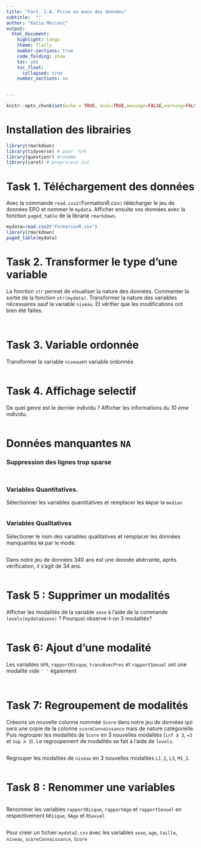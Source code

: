 ```yaml
---
title: "Part. 2.A. Prise en main des données"
subtitle:  "" 
author: "Katia Meziani"
output:
  html_document:
    highlight: tango
    theme: flatly
    number-sections: true
    code_folding: show
    toc: yes
    toc_float:
      collapsed: true
    number_sections: no
 

---
```


```r
knitr::opts_chunk$set(echo = TRUE, eval=TRUE,message=FALSE,warning=FALSE)
```





# Installation des librairies  {.unnumbered}



```r
library(rmarkdown)
library(tidyverse) # pour  %>%
library(questionr) #rename
library(caret) # preprocess ici
```




# Task 1.  Téléchargement des données 

Avec  la commande `read.csv2(`FormationR.csv`)` télécharger le  jeu de données EPO et nommer le `mydata`. Afficher ensuite vos données avec la fonction `paged_table` de la librarie `rmarkdown`.

```r
mydata=read.csv2("FormationR.csv")
library(rmarkdown)
paged_table(mydata)
```


# Task 2.  Transformer le type d'une variable 

La fonction  `str` permet de visualiser la nature des données. Commenter la sortie de la fonction `str(mydata)`.  Transformer la nature des variables nécessaires sauf la variable `niveau`. Et vérifier que les modifications ont bien été faites.

```r

```

```r


```



# Task 3. Variable ordonnée

Transformer la variable `niveau`en variable ordonnée
             

```r

```


# Task 4.  Affichage selectif

De quel genre est le dernier individu ? Afficher les informations du 10 *ème* individu.


```r

```


#  Données manquantes `NA`


### Suppression des lignes trop sparse

```r

```



```r



```


### Variables Quantitatives.


Sélectionner les variables quantitatives et remplacer les `NA`par la `median`

```r



```


### Variables Qualitatives

Sélectioner le nom des variables qualitatives et remplacer  les données manquantes `NA`  par le mode.

```r



```


Dans notre jeu de données 340 ans est une donnée abérrante, après vérification, il s'agit de 34 ans.

```r



```



# Task 5 : Supprimer un modalités

Afficher les modalités de la variable `sexe` à l'aide de la commande `levels(mydata$sexe)` ? Pourquoi observe-t-on 3 modalités? 


```r



```


# Task 6: Ajout d'une modalité

Les variables `UFR`, `rapportRisque`, `transAvecPres` et `rapportSexuel` ont une modalité vide `' '` également


```r



```


```r



```



# Task 7: Regroupement de modalités



Créeons un nouvelle colonne nomméé `Score` dans notre jeu de données qui sera une copie de la colonne `scoreConnaissance` mais de nature catégorielle. Puis regrouper les  modalités de `Score`  en 3  nouvelles modalités (`inf à 3`, `=3` et  `sup à 3`). Le regroupement de modalités se fait à l'aide de `levels`.

```r



```



Regrouper les  modalités de `niveau` en 3  nouvelles modalités `L1_2`, ` L3`, `M1_2`.


```r



```


# Task 8 : Renommer une variables


```r



```


Renommer les variables `rapportRisque`, `rapportAge` et `rapportSexuel` en respectivement `RRisque`, `RAge` et `RSexuel`
```r



```

Pour créer un fichier `mydata2.csv` avec les variables `sexe`, `age`, `taille`,  `niveau`, `scoreConnaissance`, `Score`           

```r



```


